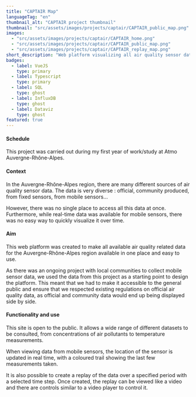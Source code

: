 ```yaml
---
title: "CAPTAIR Map"
languageTag: "en"
thumbnail_alt: "CAPTAIR project thumbnail"
thumbnail: "src/assets/images/projects/captair/CAPTAIR_public_map.png"
images:
  - "src/assets/images/projects/captair/CAPTAIR_home.png"
  - "src/assets/images/projects/captair/CAPTAIR_public_map.png"
  - "src/assets/images/projects/captair/CAPTAIR_replay_map.png"
short_description: "Web platform visualizing all air quality sensor data in Auvergne-Rhône-Alpes. Includes replay function for understanding trends. Used by Atmo AuRA partners for specific projects."
badges:
  - label: VueJS
    type: primary
  - label: Typescript
    type: primary
  - label: SQL
    type: ghost
  - label: InfluxDB
    type: ghost
  - label: Dataviz
    type: ghost
featured: true
---
```

#### Schedule
This project was carried out during my first year of work/study at Atmo Auvergne-Rhône-Alpes.

#### Context
In the Auvergne-Rhône-Alpes region, there are many different sources of air quality sensor data. The data is very diverse : official, community produced, from fixed sensors, from mobile sensors...

However, there was no single place to access all this data at once. Furthermore, while real-time data was available for mobile sensors, there was no easy way to quickly visualize it over time.

#### Aim
This web platform was created to make all available air quality related data for the Auvergne-Rhône-Alpes region available in one place and easy to use.

As there was an ongoing project with local communities to collect mobile sensor data, we used the data from this project as a starting point to design the platform. This meant that we had to make it accessible to the general public and ensure that we respected existing regulations on official air quality data, as official and community data would end up being displayed side by side. 

#### Functionality and use
This site is open to the public. It allows a wide range of different datasets to be consulted, from concentrations of air pollutants to temperature measurements.

When viewing data from mobile sensors, the location of the sensor is updated in real time, with a coloured trail showing the last few measurements taken. 

It is also possible to create a replay of the data over a specified period with a selected time step. Once created, the replay can be viewed like a video and there are controls similar to a video player to control it.